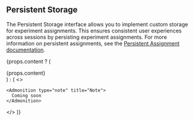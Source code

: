 
## Persistent Storage

The Persistent Storage interface allows you to implement custom storage for experiment assignments. This ensures consistent user experiences across sessions by persisting experiment assignments. For more information on persistent assignments, see the [Persistent Assignment documentation](/server/concepts/persistent_assignment).

{props.content ? (
  <div>{props.content}</div>
) : (
  <>

    <Admonition type="note" title="Note">
      Coming soon
    </Admonition>
  </>
)}

